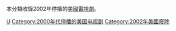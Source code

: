 本分類收錄2002年停播的[[美國|美國]][[電視劇|電視劇]]。

{{year by category
|m=2
|c=0
|d=0
|y=2
|cat=停播的美國電視剧
|sortkey=美國電視
|parent=各年停播的美國電視剧
|subcat=2002年美國電視
}}

[[Category:2002年停播的電視劇|U]]
[[Category:2000年代停播的美国电视剧|Category:2000年代停播的美国电视剧]]
[[Category:2002年美國廢除|Category:2002年美國廢除]]